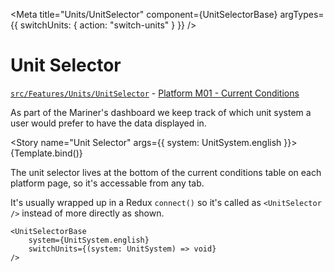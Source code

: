 

<Meta title="Units/UnitSelector" component={UnitSelectorBase} argTypes={{ switchUnits: { action: "switch-units" } }} />

# Unit Selector

[`src/Features/Units/UnitSelector`](https://github.com/gulfofmaine/Neracoos-1-Buoy-App/blob/master/src/Features/Units/UnitSelector/index.tsx) - [Platform M01 - Current Conditions](https://mariners.neracoos.org/platform/M01/)

As part of the Mariner's dashboard we keep track of which unit system a user
would prefer to have the data displayed in.

<Story name="Unit Selector" args={{ system: UnitSystem.english }}>
  {Template.bind()}
</Story>

The unit selector lives at the bottom of the current conditions table
on each platform page, so it's accessable from any tab.

It's usually wrapped up in a Redux `connect()` so it's called as
`<UnitSelector />` instead of more directly as shown.

<ArgsTable story="Unit Selector" />

```tsx
<UnitSelectorBase
    system={UnitSystem.english}
    switchUnits={(system: UnitSystem) => void}
/>
```

